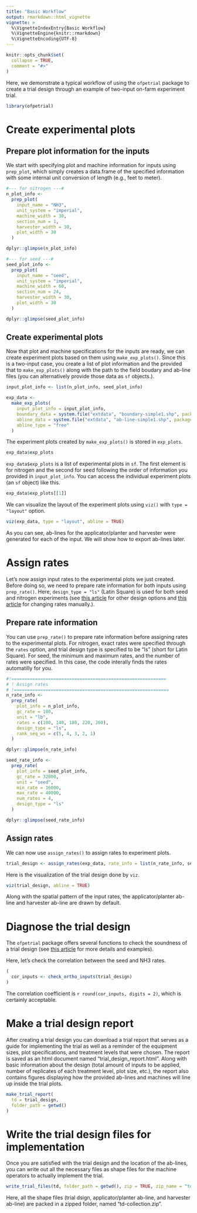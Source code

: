 ```yaml
---
title: "Basic Workflow"
output: rmarkdown::html_vignette
vignette: >
  %\VignetteIndexEntry{Basic Workflow}
  %\VignetteEngine{knitr::rmarkdown}
  %\VignetteEncoding{UTF-8}
---
```


```r
knitr::opts_chunk$set(
  collapse = TRUE,
  comment = "#>"
)
```

Here, we demonstrate a typical workflow of using the `ofpetrial` package to create a trial design through an example of two-input on-farm experiment trial.

```r
library(ofpetrial)
```

# Create experimental plots

## Prepare plot information for the inputs

We start with specifying plot and machine information for inputs using `prep_plot`, which simply creates a data.frame of the specified information with some internal unit conversion of length (e.g., feet to meter).

```r
#--- for nitrogen ---#
n_plot_info <-
  prep_plot(
    input_name = "NH3",
    unit_system = "imperial",
    machine_width = 30,
    section_num = 1,
    harvester_width = 30,
    plot_width = 30
  )

dplyr::glimpse(n_plot_info)

#--- for seed ---#
seed_plot_info <-
  prep_plot(
    input_name = "seed",
    unit_system = "imperial",
    machine_width = 60,
    section_num = 24,
    harvester_width = 30,
    plot_width = 30
  )

dplyr::glimpse(seed_plot_info)
```

## Create experimental plots

Now that plot and machine specifications for the inputs are ready, we can create experiment plots based on them using `make_exp_plots()`. Since this is a two-input case, you create a list of plot information and the provided that to `make_exp_plots()` along with the path to the field boudary and ab-line files (you can alternatively provide those data as `sf` objects.).

```r
input_plot_info <- list(n_plot_info, seed_plot_info)

exp_data <-
  make_exp_plots(
    input_plot_info = input_plot_info,
    boundary_data = system.file("extdata", "boundary-simple1.shp", package = "ofpetrial"),
    abline_data = system.file("extdata", "ab-line-simple1.shp", package = "ofpetrial"),
    abline_type = "free"
  )
```

The experiment plots created by `make_exp_plots()` is stored in `exp_plots`.

```r
exp_data$exp_plots
```

`exp_data$exp_plots` is a list of experimental plots in `sf`. The first element is for nitrogen and the second for seed following the order of information you provided in `input_plot_info`. You can access the individual experiment plots (an `sf` object) like this.

```r
exp_data$exp_plots[[1]]
```

We can visualize the layout of the experiment plots using `viz()` with `type = "layout"` option.

```r
viz(exp_data, type = "layout", abline = TRUE)
```

As you can see, ab-lines for the applicator/planter and harvester were generated for each of the input. We will show how to export ab-lines later.

# Assign rates

Let's now assign input rates to the experimental plots we just created. Before doing so, we need to prepare rate information for both inputs using `prep_rate()`. Here, `design_type = "ls"` (Latin Square) is used for both seed and nitrogen experiments (see [this article](https://difm-brain.github.io/ofpetrial/articles/V1-trial-design-options.html) for other design options and [this article](https://difm-brain.github.io/ofpetrial/articles/V3-change-rates-manually.html) for changing rates manually.).

## Prepare rate information

You can use `prep_rate()` to prepare rate information before assigning rates to the experimental plots. For nitrogen, exact rates were specified through the `rates` option, and trial design type is specified to be "ls" (short for Latin Square). For seed, the minimum and maximum rates, and the number of rates were specified. In this case, the code interally finds the rates automatilly for you.  

```r
#!===========================================================
# ! Assign rates
# !===========================================================
n_rate_info <-
  prep_rate(
    plot_info = n_plot_info,
    gc_rate = 180,
    unit = "lb",
    rates = c(100, 140, 180, 220, 260),
    design_type = "ls",
    rank_seq_ws = c(5, 4, 3, 2, 1)
  )

dplyr::glimpse(n_rate_info)

seed_rate_info <-
  prep_rate(
    plot_info = seed_plot_info,
    gc_rate = 32000,
    unit = "seed",
    min_rate = 16000,
    max_rate = 40000,
    num_rates = 4,
    design_type = "ls"
  )

dplyr::glimpse(seed_rate_info)
```

## Assign rates

We can now use `assign_rates()` to assign rates to experiment plots.

```r
trial_design <- assign_rates(exp_data, rate_info = list(n_rate_info, seed_rate_info))
```

Here is the visualization of the trial design done by `viz`.

```r
viz(trial_design, abline = TRUE)
```

Along with the spatial pattern of the input rates, the applicator/planter ab-line and harvester ab-line are drawn by default.

# Diagnose the trial design

The `ofpetrial` package offers several functions to check the soundness of a trial design (see [this article](https://difm-brain.github.io/ofpetrial/articles/V4-diagnose-td.html) for more details and examples). 

Here, let's check the correlation between the seed and NH3 rates. 

```r
(
  cor_inputs <- check_ortho_inputs(trial_design)
)
```

The correlation coefficient is `r round(cor_inputs, digits = 2)`, which is certainly acceptable.

# Make a trial design report

After creating a trial design you can download a trial report that serves as a guide for implementing the trial as well as a reminder of the equipment sizes, plot specifications, and treatment levels that were chosen. The report is saved as an html document named "trial_design_report.html". Along with basic information about the design (total amount of inputs to be applied, number of replicates of each treatment level, plot size, etc.), the report also contains figures displaying how the provided ab-lines and machines will line up inside the trial plots. 

```r
make_trial_report(
  td = trial_design,
  folder_path = getwd()
)
```

# Write the trial design files for implementation

Once you are satisfied with the trial design and the location of the ab-lines, you can write out all the necessary files as shape files for the machine operators to actually implement the trial.

```r
write_trial_files(td, folder_path = getwd(), zip = TRUE, zip_name = "td-collection")
```

Here, all the shape files (trial dsign, applicator/planter ab-line, and harvester ab-line) are packed in a zipped folder, named "td-collection.zip".
